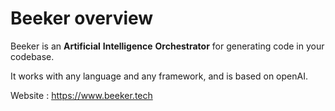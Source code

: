 # Beeker overview

Beeker is an **Artificial** **Intelligence** **Orchestrator** for generating code in your codebase.

It works with any language and any framework, and is based on openAI.

Website : https://www.beeker.tech
